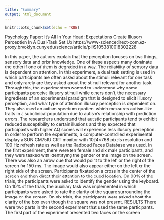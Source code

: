 ```yaml
---
title: "Summary"
output: html_document
---
```


```r
knitr::opts_chunk$set(echo = TRUE)
```


Psychology Paper: It's All In Your Head: Expectations Create Illusory Perception In A Dual-Task Set Up
https://www-sciencedirect-com.ez-proxy.brooklyn.cuny.edu/science/article/pii/S1053810018302228



In this paper, the authors explain that the perception focuses on two things, sensory data and prior knowledge. One of these aspects many dominate the other if one of them is degraded in a way. The reliability of sensory data is dependent on attention. In this experiment, a dual task setting is used in which participants are often asked about the stimuli relevant for one task and only rarely are they asked about the stimuli relevant for another task. Through this, the experimenters wanted to understand why some participants perceive illusory stimuli while others don’t, the necessary ingredients of an experimental paradigm that is designed to elicit illusory perception, and what type of attention illusory perception is dependent on. They also used an autism spectrum quotient which measures autism-like traits in a subclinical population due to autism’s relationship with prediction errors. The researchers understand that autistic participants tend to exhibit reduced susceptibility to certain illusions and they expected that participants with higher AQ scores will experience less illusory perception. In order to perform the experiments, a computer-controlled experimental display a SUN CM751U CRT monitor with 1024×768 pixels resolution and 100 Hz refresh rate as well as the Radboud Faces Database was used. In the first experiment, there were ten female and six male participants, and they were tasked with identifying the gender of the image on the screen. There was also an arrow cue that would point to the left or the right of the screen for 150 ms. The image would also appear either on the left or the right side of the screen. Participants fixated on a cross in the center of the screen and then direct their attention to the cued location. On 90% of the trials, the participants were asked to identify the gender using the keyboard. On 10% of the trials, the auxiliary task was implemented in which participants were asked to rate the clarity of the square surrounding the image on the screen. On six trials, the participants were asked about the clarity of the box even though the square was not present. RESULTS There were two parts in the second experiment that used the same participants. The first part of the experiment presented two faces on the screen 
